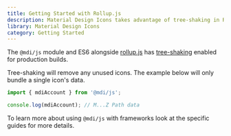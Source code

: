 ```yaml
---
title: Getting Started with Rollup.js
description: Material Design Icons takes advantage of tree-shaking in Rollup.js.
library: Material Design Icons
category: Getting Started
---
```


The `@mdi/js` module and ES6 alongside [rollup.js](https://rollupjs.org) has [tree-shaking](https://rollupjs.org/guide/en#tree-shaking) enabled for production builds.

Tree-shaking will remove any unused icons. The example below will only bundle a single icon's data.

```javascript
import { mdiAccount } from '@mdi/js';

console.log(mdiAccount); // M...Z Path data
```

To learn more about using `@mdi/js` with frameworks look at the specific guides for more details.
